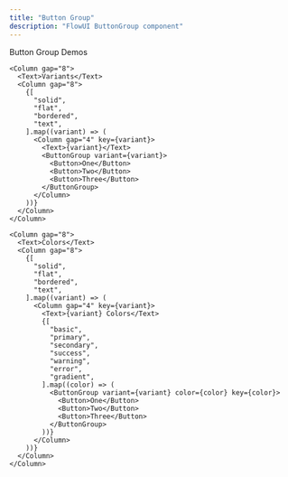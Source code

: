 ```yaml
---
title: "Button Group"
description: "FlowUI ButtonGroup component"
---
```


<Column gap="12">
  <Column gap="8">
    <Text>Button Group</Text>
  </Column>
  <Column gap="8">
    <Text>Demos</Text>

    <Column gap="8">
      <Text>Variants</Text>
      <Column gap="8">
        {[
          "solid",
          "flat",
          "bordered",
          "text",
        ].map((variant) => (
          <Column gap="4" key={variant}>
            <Text>{variant}</Text>
            <ButtonGroup variant={variant}>
              <Button>One</Button>
              <Button>Two</Button>
              <Button>Three</Button>
            </ButtonGroup>
          </Column>
        ))}
      </Column>
    </Column>

    <Column gap="8">
      <Text>Colors</Text>
      <Column gap="8">
        {[
          "solid",
          "flat",
          "bordered",
          "text",
        ].map((variant) => (
          <Column gap="4" key={variant}>
            <Text>{variant} Colors</Text>
            {[
              "basic",
              "primary",
              "secondary",
              "success",
              "warning",
              "error",
              "gradient",
            ].map((color) => (
              <ButtonGroup variant={variant} color={color} key={color}>
                <Button>One</Button>
                <Button>Two</Button>
                <Button>Three</Button>
              </ButtonGroup>
            ))}
          </Column>
        ))}
      </Column>
    </Column>
  </Column>
</Column>
